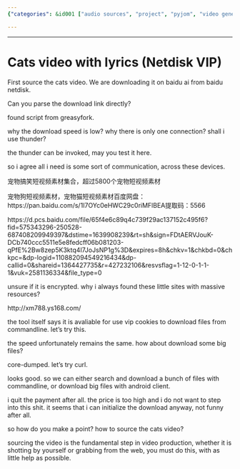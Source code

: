 ```yaml
---
{"categories": &id001 ["audio sources", "project", "pyjom", "video generator", "video sources"], "category": "Video Downloading Tools", "date": "2021-12-19 07:39:00", "description": "The text gives directions for obtaining a video featuring cats from Baidu Netdisk by using the provided link https://pan.baidu.com/s/1I7OYc0eHWC29c0riMFlBEA and code 5566. The user also recommends considering other options like Thunder due to potential slow download speeds.", "tags": *id001, "title": "Cats Video With Lyrics"}

---
```


------

# Cats video with lyrics (Netdisk VIP)

First source the cats video. We are downloading it on baidu ai from baidu netdisk.

Can you parse the download link directly?

found script from greasyfork.

why the download speed is low? why there is only one connection? shall i use thunder?

the thunder can be invoked, may you test it here.

so i agree all i need is some sort of communication, across these devices.

宠物搞笑短视频素材集合，超过5800个宠物短视频素材

宠物狗短视频素材，宠物猫短视频素材百度网盘：https://pan.baidu.com/s/1I7OYc0eHWC29c0riMFlBEA提取码：5566

https://d.pcs.baidu.com/file/65f4e6c89q4c739f29ac137152c495f6?fid=575343296-250528-687408209949397&dstime=1639908239&rt=sh&sign=FDtAERVJouK-DCb740ccc5511e5e8fedcff06b081203-qPfE%2Bw8zep5K3ktq4I7JoJsNP1g%3D&expires=8h&chkv=1&chkbd=0&chkpc=&dp-logid=110882094549216434&dp-callid=0&shareid=1364427735&r=427232106&resvsflag=1-12-0-1-1-1&vuk=2581136334&file_type=0

unsure if it is encrypted. why i always found these little sites with massive resources?

http://xm788.ys168.com/

the tool itself says it is avaliable for use vip cookies to download files from commandline. let's try this.

the speed unfortunately remains the same. how about download some big files?

core-dumped. let's try curl.

looks good. so we can either search and download a bunch of files with commandline, or download big files with android client.

i quit the payment after all. the price is too high and i do not want to step into this shit. it seems that i can initialize the download anyway, not funny after all.

so how do you make a point? how to source the cats video?

sourcing the video is the fundamental step in video production, whether it is shotting by yourself or grabbing from the web, you must do this, with as little help as possible.

